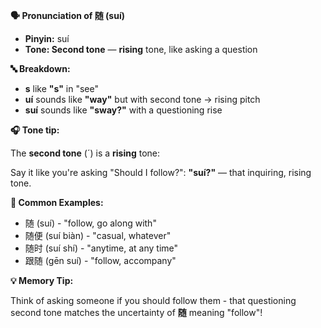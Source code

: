 **🗣️ Pronunciation of 随 (suí)**

- **Pinyin:** suí
- **Tone: Second tone** — **rising** tone, like asking a question

**🔤 Breakdown:**

- **s** like **"s"** in "see"
- **uí** sounds like **"way"** but with second tone → rising pitch
- **suí** sounds like **"sway?"** with a questioning rise

**🎧 Tone tip:**

The **second tone** (´) is a **rising** tone:

Say it like you're asking "Should I follow?": **"suí?"** — that inquiring, rising tone.

**📝 Common Examples:**

- 随 (suí) - "follow, go along with"
- 随便 (suí biàn) - "casual, whatever"
- 随时 (suí shí) - "anytime, at any time"
- 跟随 (gēn suí) - "follow, accompany"

**💡 Memory Tip:**

Think of asking someone if you should follow them - that questioning second tone matches the
uncertainty of **随** meaning "follow"!
